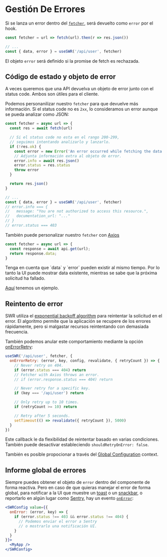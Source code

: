 
# Gestión De Errores

Si se lanza un error dentro del [`fetcher`](/docs/data-fetching), será devuelto como `error` por el hook.

```js
const fetcher = url => fetch(url).then(r => res.json())

// ...
const { data, error } = useSWR('/api/user', fetcher)
```

El objeto `error` será definido si la promise de fetch es rechazada.

## Código de estado y objeto de error

A veces queremos que una API devuelva un objeto de error junto con el status code.
Ambos son útiles para el cliente.

Podemos personanilizar nuestro `fetcher` para que devuelve más información. Si el status code no es `2xx`, lo consideramos
un error aunque se pueda analizar como JSON:

```js
const fetcher = async url => {
  const res = await fetch(url)

  // Si el status code no esta en el rango 200-299,
  // seguimos intentando analizarlo y lanzarlo.
  if (!res.ok) {
    const error = new Error('An error occurred while fetching the data.')
    // Adjunta información extra al objeto de error.
    error.info = await res.json()
    error.status = res.status
    throw error
  }

  return res.json()
}

// ...
const { data, error } = useSWR('/api/user', fetcher)
// error.info === {
//   message: "You are not authorized to access this resource.",
//   documentation_url: "..."
// }
// error.status === 403

```

También puede personalizar nuestro `fetcher` con [Axios](https://axios-http.com/docs/intro)

```js
const fetcher = async url => {
  const response = await api.get(url);
  return response.data;
}
```

<Callout emoji="💡">
  Tenga en cuenta que `data` y `error` pueden existir al mismo tiempo. Por lo tanto la UI puede mostrar
  data existente, mientras se sabe que la próxima solicitud ha fallado.
</Callout>

[Aquí](/examples/error-handling) tenemos un ejemplo.

## Reintento de error

SWR utiliza el [exponential backoff algorithm](https://en.wikipedia.org/wiki/Exponential_backoff) para reintentar la solicitud en el error.
El algoritmo permite que la aplicación se recupere de los errores rápidamente, pero si malgastar recursos reintentando con demasiada frecuencia.

También podemos anular este comportamiento mediante la opción [onErrorRetry](/docs/options#options):

```js
useSWR('/api/user', fetcher, {
  onErrorRetry: (error, key, config, revalidate, { retryCount }) => {
    // Never retry on 404.
    if (error.status === 404) return
    // Fetcher with Axios throws an error.
    // if (error.response.status === 404) return

    // Never retry for a specific key.
    if (key === '/api/user') return

    // Only retry up to 10 times.
    if (retryCount >= 10) return

    // Retry after 5 seconds.
    setTimeout(() => revalidate({ retryCount }), 5000)
  }
})
```

Este callback le da flexibilidad de reintentar basado en varias condiciones. También puede desactivar estableciendo `shouldRetryOnError: false`.

También es posible propocionar a través del [Global Configuration](/docs/global-configuration) context.

## Informe global de errores

Siempre puedes obtener el objeto de `error` dentro del componente de forma reactiva. Pero en caso de que quieras manejar el error de forma global,
para notificar a la UI que muestre un [toast](https://vercel.com/design/toast) o un [snackbar](https://material.io/components/snackbars), o reportarlo
en algún lugar como [Sentry](https://sentry.io), hay un evento [`onError`](/docs/options#options):

```jsx
<SWRConfig value={{
  onError: (error, key) => {
    if (error.status !== 403 && error.status !== 404) {
      // Podemos enviar el error a Sentry
      // o mostrarlo una notificación UI.
    }
  }
}}>
  <MyApp />
</SWRConfig>
```
